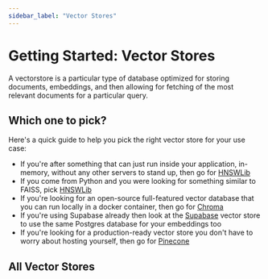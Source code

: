 ```yaml
---
sidebar_label: "Vector Stores"
---
```


# Getting Started: Vector Stores

A vectorstore is a particular type of database optimized for storing documents, embeddings, and then allowing for fetching of the most relevant documents for a particular query.

## Which one to pick?

Here's a quick guide to help you pick the right vector store for your use case:

- If you're after something that can just run inside your application, in-memory, without any other servers to stand up, then go for [HNSWLib](./integrations/hnswlib)
- If you come from Python and you were looking for something similar to FAISS, pick [HNSWLib](./integrations/hnswlib)
- If you're looking for an open-source full-featured vector database that you can run locally in a docker container, then go for [Chroma](./integrations/chroma)
- If you're using Supabase already then look at the [Supabase](./integrations/supabase) vector store to use the same Postgres database for your embeddings too
- If you're looking for a production-ready vector store you don't have to worry about hosting yourself, then go for [Pinecone](./integrations/pinecone)

## All Vector Stores


<DocCardList />

